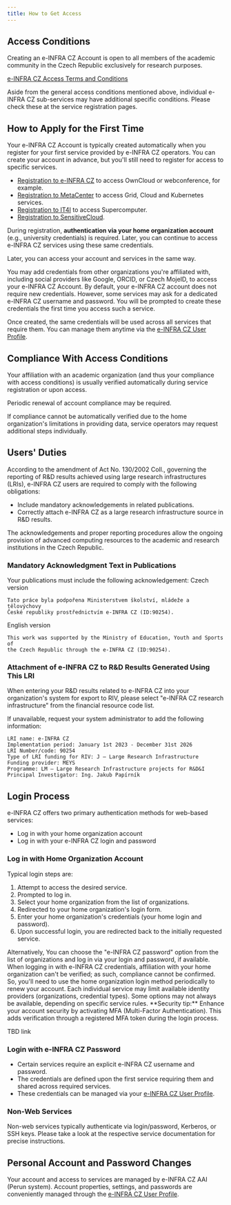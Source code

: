 ```yaml
---
title: How to Get Access
---
```

## Access Conditions

Creating an e-INFRA CZ Account is open to all members of the academic community in the Czech Republic exclusively for research purposes.

[e-INFRA CZ Access Terms and Conditions](https://www.e-infra.cz/cs/file/8c17a18b8d2d21bade1fe2b4b0efe81c/525/20210408_Podminky_e-INFRA-CZ_EN.pdf)

<Callout type="info" title="Service-specific access conditions">
Aside from the general access conditions mentioned above, individual e-INFRA CZ sub-services may have additional specific conditions. Please check these at the service registration pages.
</Callout>

## How to Apply for the First Time

Your e-INFRA CZ Account is typically created automatically when you register for your first service provided by e-INFRA CZ operators. You can create your account in advance, but you'll still need to register for access to specific services.

* [Registration to e-INFRA CZ](https://signup.e-infra.cz/anyfed/registrar/?vo=e-infra.cz) to access OwnCloud or webconference, for example.  
* [Registration to MetaCenter](https://metavo.metacentrum.cz/cs/application/index.html) to access Grid, Cloud and Kubernetes services.
* [Registration to IT4I](https://docs.it4i.cz/general/access/account-introduction/) to access Supercomputer.
* [Registration to SensitiveCloud](https://www.cerit-sc.cz/infrastructure-services/sensitivecloud).


During registration, **authentication via your home organization account** (e.g., university credentials) is required. Later, you can continue to access e-INFRA CZ services using these same credentials.

Later, you can access your account and services in the same way.

<Callout type="info" title="Access using additional accounts">
You may add credentials from other organizations you're affiliated with, including social providers like Google, ORCID, or Czech MojeID, to access your e-INFRA CZ Account.
</Callout>


<Callout type="info" title="Credentials">
By default, your e-INFRA CZ account does not require new credentials. However, some services may ask for a dedicated e-INFRA CZ username and password. You will be prompted to create these credentials the first time you access such a service.

Once created, the same credentials will be used across all services that require them. You can manage them anytime via the [e-INFRA CZ User Profile](https://profile.e-infra.cz).
</Callout>

## Compliance With Access Conditions

Your affiliation with an academic organization (and thus your compliance with access conditions) is usually verified automatically during service registration or upon access. 

Periodic renewal of account compliance may be required.

If compliance cannot be automatically verified due to the home organization's limitations in providing data, service operators may request additional steps individually.


## Users' Duties

According to the amendment of Act No. 130/2002 Coll., governing the reporting of R&D results achieved using large research infrastructures (LRIs), e-INFRA CZ users are required to comply with the following obligations:

- Include mandatory acknowledgements in related publications.
- Correctly attach e-INFRA CZ as a large research infrastructure source in R&D results.

<Callout type="info">
The acknowledgements and proper reporting procedures allow the ongoing provision of advanced computing resources to the academic and research institutions in the Czech Republic.
</Callout>

### Mandatory Acknowledgment Text in Publications

Your publications must include the following acknowledgement:
Czech version
```
Tato práce byla podpořena Ministerstvem školství, mládeže a tělovýchovy
České republiky prostřednictvím e-INFRA CZ (ID:90254).
```
English version
```
This work was supported by the Ministry of Education, Youth and Sports of
the Czech Republic through the e-INFRA CZ (ID:90254).
```

### Attachment of e-INFRA CZ to R&D Results Generated Using This LRI
When entering your R&D results related to e-INFRA CZ into your organization's system for export to RIV, please select "e-INFRA CZ research infrastructure" from the financial resource code list. 

If unavailable, request your system administrator to add the following information:

```
LRI name: e-INFRA CZ
Implementation period: January 1st 2023 - December 31st 2026
LRI Number/code: 90254
Type of LRI funding for RIV: J – Large Research Infrastructure
Funding provider: MEYS
Programme: LM – Large Research Infrastructure projects for R&D&I
Principal Investigator: Ing. Jakub Papírník
```

## Login Process

e-INFRA CZ offers two primary authentication methods for web-based services:

 *   Log in with your home organization account
 *   Log in with your e-INFRA CZ login and password

### Log in with Home Organization Account

Typical login steps are:

1. Attempt to access the desired service.
2. Prompted to log in.
3. Select your home organization from the list of organizations.
4. Redirected to your home organization's login form.
5. Enter your home organization's credentials (your home login and password).
6. Upon successful login, you are redirected back to the initially requested service.

<Callout type="info">
Alternatively, You can choose the "e-INFRA CZ password" option from the list of organizations and log in via your login and password, if available.
When logging in with e-INFRA CZ credentials, affiliation with your home organization can't be verified; as such, compliance cannot be confirmed. So, you'll need to use the home organization login method periodically to renew your account.
</Callout>

<Callout type="info" title="Limitation of available options">
Each individual service may limit available identity providers (organizations, credential types). Some options may not always be available, depending on specific service rules.
</Callout>


<Callout type="info" title="Multi-Factor Authentication (MFA)"> 
**Security tip:** Enhance your account security by activating MFA (Multi-Factor Authentication). This adds verification through a registered MFA token during the login process.

TBD link
</Callout>


### Login with e-INFRA CZ Password

- Certain services require an explicit e-INFRA CZ username and password.
- The credentials are defined upon the first service requiring them and shared across required services.
- These credentials can be managed via your [e-INFRA CZ User Profile](https://profile.e-infra.cz).


### Non-Web Services

Non-web services typically authenticate via login/password, Kerberos, or SSH keys. Please take a look at the respective service documentation for precise instructions.



## Personal Account and Password Changes

Your account and access to services are managed by e-INFRA CZ AAI (Perun system). Account properties, settings, and passwords are conveniently managed through the [e-INFRA CZ User Profile](https://profile.e-infra.cz).





